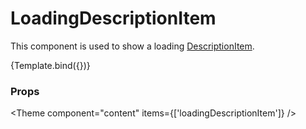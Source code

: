 
<Meta
  title="Components/Content/LoadingDescriptionItem"
  component={LoadingDescriptionItem}
/>

# LoadingDescriptionItem

This component is used to show a loading [DescriptionItem](/docs/components-content-descriptionitem--docs).


<Canvas>
  <Story name="Default">{Template.bind({})}</Story>
</Canvas>

### Props

<ArgsTable story="Default" />



<Theme component="content" items={['loadingDescriptionItem']} />

